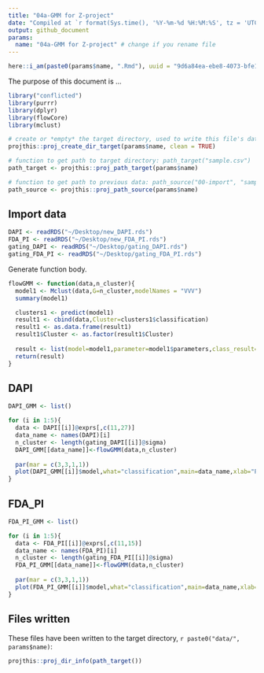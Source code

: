 ```yaml
---
title: "04a-GMM for Z-project"
date: "Compiled at `r format(Sys.time(), '%Y-%m-%d %H:%M:%S', tz = 'UTC')` UTC"
output: github_document
params:
  name: "04a-GMM for Z-project" # change if you rename file
---
```


```r
here::i_am(paste0(params$name, ".Rmd"), uuid = "9d6a84ea-ebe8-4073-bfe1-9e2529a9d667")
```

The purpose of this document is ...

```r
library("conflicted")
library(purrr)
library(dplyr)
library(flowCore)
library(mclust)
```

```r
# create or *empty* the target directory, used to write this file's data: 
projthis::proj_create_dir_target(params$name, clean = TRUE)

# function to get path to target directory: path_target("sample.csv")
path_target <- projthis::proj_path_target(params$name)

# function to get path to previous data: path_source("00-import", "sample.csv")
path_source <- projthis::proj_path_source(params$name)
```

## Import data
```r
DAPI <- readRDS("~/Desktop/new_DAPI.rds")
FDA_PI <- readRDS("~/Desktop/new_FDA_PI.rds")
gating_DAPI <- readRDS("~/Desktop/gating_DAPI.rds")
gating_FDA_PI <- readRDS("~/Desktop/gating_FDA_PI.rds")
```

Generate function body.

```r
flowGMM <- function(data,n_cluster){
  model1 <- Mclust(data,G=n_cluster,modelNames = "VVV")
  summary(model1)

  clusters1 <- predict(model1)
  result1 <- cbind(data,Cluster=clusters1$classification)
  result1 <- as.data.frame(result1)
  result1$Cluster <- as.factor(result1$Cluster)
  
  result <- list(model=model1,parameter=model1$parameters,class_result=result1)
  return(result)
}
```

## DAPI

```r
DAPI_GMM <- list()

for (i in 1:5){
  data <- DAPI[[i]]@exprs[,c(11,27)]
  data_name <- names(DAPI)[i]
  n_cluster <- length(gating_DAPI[[i]]@sigma)
  DAPI_GMM[[data_name]]<-flowGMM(data,n_cluster)
  
  par(mar = c(3,3,1,1))
  plot(DAPI_GMM[[i]]$model,what="classification",main=data_name,xlab="PMT.1",ylab="PMT.9")
}

```
## FDA_PI

```r
FDA_PI_GMM <- list()

for (i in 1:5){
  data <- FDA_PI[[i]]@exprs[,c(11,15)]
  data_name <- names(FDA_PI)[i]
  n_cluster <- length(gating_FDA_PI[[i]]@sigma)
  FDA_PI_GMM[[data_name]]<-flowGMM(data,n_cluster)
  
  par(mar = c(3,3,1,1))
  plot(FDA_PI_GMM[[i]]$model,what="classification",main=data_name,xlab="PMT.1",ylab="PMT.3")
}

```

## Files written

These files have been written to the target directory, ```r paste0("data/", params$name)```:

```r
projthis::proj_dir_info(path_target())
```
